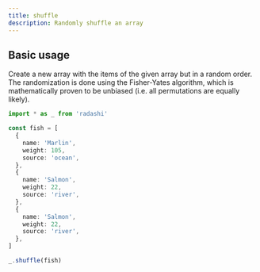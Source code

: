 ```yaml
---
title: shuffle
description: Randomly shuffle an array
---
```


## Basic usage

Create a new array with the items of the given array but in a random order. The randomization is done using the Fisher-Yates algorithm, which is mathematically proven to be unbiased (i.e. all permutations are equally likely).

```ts
import * as _ from 'radashi'

const fish = [
  {
    name: 'Marlin',
    weight: 105,
    source: 'ocean',
  },
  {
    name: 'Salmon',
    weight: 22,
    source: 'river',
  },
  {
    name: 'Salmon',
    weight: 22,
    source: 'river',
  },
]

_.shuffle(fish)
```
